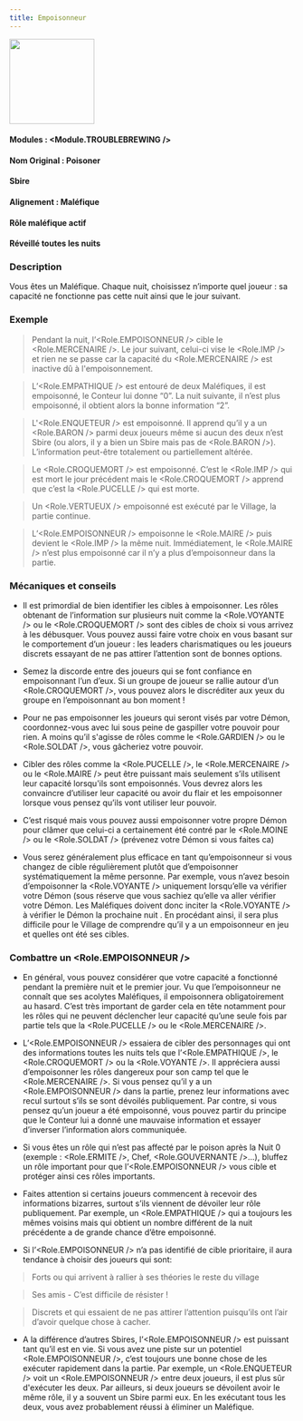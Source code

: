 ```yaml
---
title: Empoisonneur
---
```



<img src='/img/blood-on-the-clocktower/roles/empoisonneur.png' height='150' />

#### Modules : <Module.TROUBLEBREWING />
#### Nom Original : Poisoner
#### Sbire
#### Alignement : Maléfique
#### Rôle maléfique actif
#### Réveillé toutes les nuits

### Description
Vous êtes un Maléfique. Chaque nuit, choisissez n’importe quel joueur : sa capacité ne fonctionne pas cette nuit ainsi que le jour suivant.

### Exemple
> Pendant la nuit, l’<Role.EMPOISONNEUR /> cible le <Role.MERCENAIRE />. Le jour suivant, celui-ci vise le <Role.IMP /> et rien ne se passe car la capacité du <Role.MERCENAIRE /> est inactive dû à l'empoisonnement.

> L’<Role.EMPATHIQUE /> est entouré de deux Maléfiques, il est empoisonné,  le Conteur lui donne “0”. La nuit suivante, il n’est plus empoisonné, il obtient alors la bonne information “2”.

> L'<Role.ENQUETEUR /> est empoisonné. Il apprend qu’il y a un <Role.BARON /> parmi deux joueurs même si aucun des deux n’est Sbire (ou alors, il y a bien un Sbire mais pas de <Role.BARON />). L’information peut-être totalement ou partiellement altérée. 

> Le <Role.CROQUEMORT /> est empoisonné. C’est le <Role.IMP /> qui est mort le jour précédent mais le <Role.CROQUEMORT /> apprend que c’est la <Role.PUCELLE /> qui est morte. 

> Un <Role.VERTUEUX /> empoisonné est exécuté par le Village, la partie continue.

> L’<Role.EMPOISONNEUR /> empoisonne le <Role.MAIRE /> puis devient le <Role.IMP /> la même nuit. Immédiatement, le <Role.MAIRE /> n’est plus empoisonné car il n’y a plus d’empoisonneur dans la partie.

### Mécaniques et conseils
- Il est primordial de bien identifier les cibles à empoisonner. Les rôles obtenant de l’information sur plusieurs nuit comme la <Role.VOYANTE /> ou le <Role.CROQUEMORT /> sont des cibles de choix si vous arrivez à les débusquer. Vous pouvez aussi faire votre choix en vous basant sur le comportement d’un joueur : les leaders charismatiques ou les joueurs discrets essayant de ne pas attirer l’attention sont de bonnes options.

- Semez la discorde entre des joueurs qui se font confiance en empoisonnant l’un d’eux. Si un groupe de joueur se rallie autour d’un <Role.CROQUEMORT />, vous pouvez alors le discréditer aux yeux du groupe en l’empoisonnant au bon moment !

- Pour ne pas empoisonner les joueurs qui seront visés par votre Démon, coordonnez-vous avec lui sous peine de gaspiller votre pouvoir pour rien. A moins qu’il s'agisse de rôles comme le <Role.GARDIEN /> ou le <Role.SOLDAT />, vous gâcheriez votre pouvoir.

- Cibler des rôles comme la <Role.PUCELLE />, le <Role.MERCENAIRE /> ou le <Role.MAIRE /> peut être puissant mais seulement s’ils utilisent leur capacité lorsqu'ils sont empoisonnés. Vous devrez alors les convaincre d’utiliser leur capacité ou avoir du flair et les empoisonner lorsque vous pensez qu’ils vont utiliser leur pouvoir.

- C’est risqué mais vous pouvez aussi empoisonner votre propre Démon pour clâmer que celui-ci a certainement été contré par le <Role.MOINE /> ou le <Role.SOLDAT /> (prévenez votre Démon si vous faites ca)

- Vous serez généralement plus efficace en tant qu’empoisonneur si vous changez de cible régulièrement plutôt que d’empoisonner systématiquement la même personne. Par exemple, vous n’avez besoin d’empoisonner la <Role.VOYANTE /> uniquement lorsqu’elle va vérifier votre Démon (sous réserve que vous sachiez qu’elle va aller vérifier votre Démon. Les Maléfiques doivent donc inciter la <Role.VOYANTE /> à vérifier le Démon la prochaine nuit . En procédant ainsi, il sera plus difficile pour le Village de comprendre qu’il y a un empoisonneur en jeu et quelles ont été ses cibles.


### Combattre un <Role.EMPOISONNEUR />
- En général, vous pouvez considérer que votre capacité a fonctionné pendant la première nuit et le premier jour. Vu que l’empoisonneur ne connaît que ses acolytes Maléfiques, il empoisonnera obligatoirement au hasard. C’est très important de garder cela en tête notamment pour les rôles qui ne peuvent déclencher leur capacité qu’une seule fois par partie tels que la <Role.PUCELLE /> ou le <Role.MERCENAIRE />.

- L’<Role.EMPOISONNEUR /> essaiera de cibler des personnages qui ont des informations toutes les nuits tels que l’<Role.EMPATHIQUE />, le <Role.CROQUEMORT /> ou la <Role.VOYANTE />. Il appréciera aussi d’empoisonner les rôles dangereux pour son camp tel que le <Role.MERCENAIRE />. Si vous pensez qu’il y a un <Role.EMPOISONNEUR /> dans la partie, prenez leur informations avec recul surtout s’ils se sont dévoilés publiquement. Par contre, si vous pensez qu’un joueur a été empoisonné, vous pouvez partir du principe que le Conteur lui a donné une mauvaise information et essayer d’inverser l’information alors communiquée.

- Si vous êtes un rôle qui n’est pas affecté par le poison après la Nuit 0 (exemple : <Role.ERMITE />, Chef, <Role.GOUVERNANTE />...), bluffez un rôle important pour que l’<Role.EMPOISONNEUR /> vous cible et protéger ainsi ces rôles importants.

- Faites attention si certains joueurs commencent à recevoir des informations bizarres, surtout s’ils viennent de dévoiler leur rôle publiquement. Par exemple, un <Role.EMPATHIQUE /> qui a toujours les mêmes voisins mais qui obtient un nombre différent de la nuit précédente a de grande chance d’être empoisonné.

- Si l’<Role.EMPOISONNEUR /> n’a pas identifié de cible prioritaire, il aura tendance à choisir des joueurs qui sont:

> Forts ou qui arrivent à rallier à ses théories le reste du village

> Ses amis - C’est difficile de résister !

> Discrets et qui essaient de ne pas attirer l’attention puisqu’ils ont l’air d’avoir quelque chose à cacher.

- A la différence d’autres Sbires, l’<Role.EMPOISONNEUR /> est puissant tant qu’il est en vie. Si vous avez une piste sur un potentiel <Role.EMPOISONNEUR />, c’est toujours une bonne chose de les exécuter rapidement dans la partie. Par exemple, un <Role.ENQUETEUR /> voit un <Role.EMPOISONNEUR /> entre deux joueurs, il est plus sûr d'exécuter les deux. Par ailleurs, si deux joueurs se dévoilent avoir le même rôle, il y a souvent un Sbire parmi eux. En les exécutant tous les deux, vous avez probablement réussi à éliminer un Maléfique.

